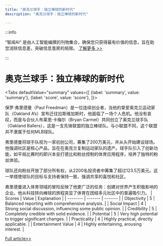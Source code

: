 ```yaml
---
title: "奥克兰球手：独立棒球的新时代"
description: "奥克兰球手：独立棒球的新时代"

---
```



:::info

“智闻AI“ 是由人工智能编撰的刊物集合，确保您只获得最有价值的信息，旨在助您消除信息差，突破信息茧房的局限。  [了解更多 >>](/)

:::

# 奥克兰球手：独立棒球的新时代


<Tabs
	defaultValue="summary"
	values={[
	{label: 'summary', value: 'summary'},
	{label: 'score', value: 'score'},
]}>
<TabItem value="summary">


保罗·弗里德曼（Paul Freedman）是一位连续创业者，当他的挚爱奥克兰运动家队（Oakland A’s）宣布迁往拉斯维加斯时，他面临了一场个人危机。他没有哀叹，而是与合伙人布莱恩·卡梅尔（Bryan Carmel）共同创立了奥克兰球手队（Oakland Ballers），这是一支先锋联盟的独立棒球队。与小联盟不同，这个联盟并不隶属于任何MLB球队。

弗里德曼将球手队视为一家初创公司，筹集了200万美元，并从头开始建设球场。他强调社区是核心产品，旨在在奥克兰复制运动家队的遗产。球手队引入了创新功能，如平局比赛时的即兴本垒打德比和粉丝控制的体育应用程序，培养了独特的粉丝体验。

球队还向粉丝开放了部分所有权，从2200名投资者中筹集了超过123.5万美元。这一举措使球队的目标与支持者保持一致，强调共享的喜悦和社区。

弗里德曼进入体育领域的冒险反映了他更广泛的任务：创建对世界产生积极影响的企业。他从科技转向棒球的旅程突显了体育在团结多元社区中的普遍吸引力。
</TabItem>
<TabItem value="score">
	| Scores     | Value   | Explanation |
	| -------- | ------- | ------- |
	| Objectivity  | 5    | Balanced reporting with comprehensive analysis.    |
	| Social Impact | 4     | Strong social discussion, influencing some public opinion.    |
	| Credibility    | 5    | Completely credible with solid evidence.    |
	| Potential    | 5    | Very high potential to trigger significant changes.    |
	| Practicality    | 4    | Highly practical, directly applicable.    |
	| Entertainment Value    | 4    | Highly entertaining, arousing interest.    |
</TabItem>
</Tabs>

[Full article>>](https://techcrunch.com/2024/09/08/the-coolest-startup-in-the-bay-area-is-a-baseball-team-called-the-oakland-ballers/)

